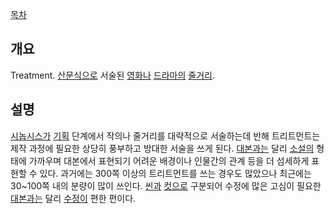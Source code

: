 [[목차]]
== 개요 ==
Treatment. [[산문식]]으로 서술된 [[영화]]나 [[드라마]]의 [[줄거리]].
== 설명 ==
[[시놉시스]]가 [[기획]] 단계에서 작의나 줄거리를 대략적으로 서술하는데 반해 트리트먼트는 제작 과정에 필요한 상당히 풍부하고 방대한 서술을 쓰게 된다. [[대본]]과는 달리 [[소설]]의 형태에 가까우며 대본에서 표현되기 어려운 배경이나 인물간의 관계 등을 더 섬세하게 표현할 수 있다. 과거에는 300쪽 이상의 트리트먼트를 쓰는 경우도 많았으나 최근에는 30~100쪽 내의 분량이 많이 쓰인다. [[씬]]과 [[컷]]으로 구분되어 수정에 많은 고심이 필요한 [[대본]]과는 달리 [[수정]]이 편한 편이다.
